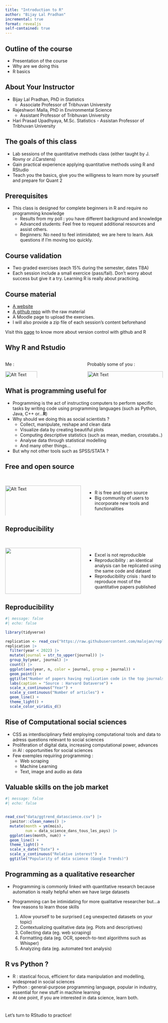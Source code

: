 ```yaml
---
title: "Introduction to R"
author: "Bijay Lal Pradhan"
incremental: true
format: revealjs
self-contained: true
---
```


## Outline of the course

-   Presentation of the course
-   Why are we doing this
-   R basics

## About Your Instructor {.smaller}

-   Bijay Lal Pradhan, PhD in Statistics
    -   Associate Professor of Tribhuvan University
-   Rajeshwori Malla, PhD in Environmental Science
    -   Assistant Professor of Tribhuvan University
-    Hari Prasad Upadhyaya, M.Sc. Statistics
    -    Assistan Professor of Tribhuvan University

## The goals of this class {.smaller}

-   Lab sessions of the quantitative methods class (either taught by J. Rovny or J.Carstens)
-   Gain practical experience applying quantitative methods using R and RStudio
-   Teach you the basics, give you the willigness to learn more by yourself and prepare for Quant 2

## Prerequisites {.smaller}

-   This class is designed for complete beginners in R and require no programming knowledge
    -   Results from my poll : you have different background and knowledge
    -   Advanced students: Feel free to request additional resources and assist others.
    -   Beginners: No need to feel intimidated; we are here to learn. Ask questions if I'm moving too quickly.

## Course validation

-   Two graded exercises (each 15% during the semester, dates TBA)
-   Each session include a small exercice (pass/fail). Don't worry about success but give it a try. Learning R is really about practicing.

## Course material {.smaller}

-   [A website](https://malo-jn.quarto.pub/introduction-to-r/)
-   [A github repo](https://github.com/malojan/intro_r) with the raw material
-   A Moodle page to upload the exercises.
-   I will also provide a zip file of each session's content beforehand

::: {.callout-tip title="To go further with github"}
Visit this [page](https://happygitwithr.com/) to know more about version control with github and R
:::

## Why R and Rstudio

::: columns
::: {.column width="50%"}
Me :

<section><img src="https://pbs.twimg.com/media/DAsjfPjXkAIBoET?format=jpg&amp;name=medium" alt="Alt Text" style="width: 65%; height: auto;"/></section>
:::

::: {.column width="50%"}
Probably some of you :

<section><img src="https://pbs.twimg.com/media/E0PU7M7WYAADjhq?format=jpg&amp;name=medium" alt="Alt Text" style="width: 100%; height: 75%;"/></section>
:::
:::

## What is programming useful for {.smaller}

-   Programming is the act of instructing computers to perform specific tasks by writing code using programming languages (such as Python, Java, C++ or...**R**)
-   Why should we doing this as social scientists ?
    -   Collect, manipulate, reshape and clean data
    -   Visualize data by creating beautiful plots
    -   Computing descriptive statistics (such as mean, median, crosstabs..)
    -   Analyse data through statistical modelling
    -   And many other things...
-   But why not other tools such as SPSS/STATA ?

## Free and open source

<br>

::: columns
::: {.column width="50%"}
<section><img src="https://external-preview.redd.it/k0qBmQyQ2pb4ie2afBIr-BCeYou0cj8vzGU7-EF_3pM.jpg?width=640&amp;crop=smart&amp;auto=webp&amp;s=8ff0c9c519212a2580b2b10ab9b7d31154068e22" alt="Alt Text" style="width: 100%; height: 150%;"/></section>
:::

::: {.column width="50%"}
<ul>

<li>R is free and open source</li>

<li>Big community of users to incorporate new tools and functionalities</li>

</ul>
:::
:::

## Reproducibility {.smaller}

<br>

::: columns
::: {.column width="50%"}
<section><img src="https://scontent.fcdg3-1.fna.fbcdn.net/v/t1.6435-9/56536171_2318770995033884_4492027486531485696_n.jpg?_nc_cat=110&amp;ccb=1-7&amp;_nc_sid=730e14&amp;_nc_ohc=yvp2586xk_8AX_fAdRA&amp;_nc_ht=scontent.fcdg3-1.fna&amp;oh=00_AfCEPwlsIlRobKfq-qClOIhU2fic8xrHhgpZO9S5mfS_Bw&amp;oe=65193809" style="width: 100%; height: 100%;"/></section>
:::

::: {.column width="50%"}
<ul>

<li>Excel is not reproducible</li>

<li>Reproducibility : an identical analysis can be replicated using the same code and dataset</li>

<li>Reproducibility crisis : hard to reproduce most of the quantitative papers published</li>

</ul>
:::
:::

## Reproducibility

```r
#| message: false
#| echo: false

library(tidyverse)

replication <- read_csv("https://raw.githubusercontent.com/malojan/replication/master/data/polsci_replication.csv")
replication |> 
  filter(year < 2022) |> 
  mutate(journal = str_to_upper(journal)) |> 
  group_by(year, journal) |> 
  count() |> 
  ggplot(aes(year, n, color = journal, group = journal)) + 
  geom_point() +
  ggtitle("Number of papers having replication code in the top journals in political science") +
  labs(caption = "Source : Harvard Dataverse") +
  scale_x_continuous("Year") +
  scale_y_continuous("Number of articles") +
  geom_line() +
  theme_light() + 
  scale_color_viridis_d() 
```

## Rise of Computational social sciences

-   CSS as interdisciplinary field employing computational tools and data to adress questions relevant to social sciences
-   Proliferation of digital data, increasing computational power, advances in AI : opportunities for social sciences
-   Few exemples requiring programming :
    -   Web scraping
    -   Machine Learning
    -   Text, image and audio as data

## Valuable skills on the job market

```r
#| message: false
#| echo: false


read_csv("data/ggtrend_datascience.csv") |> 
  janitor::clean_names() |> 
  mutate(month = ym(mois), 
         num = data_science_dans_tous_les_pays) |> 
  ggplot(aes(month, num)) + 
  geom_line() +
  theme_light() +
  scale_x_date("Date") +
  scale_y_continuous("Relative interest") +
  ggtitle("Popularity of data science (Google Trends)")
```

## Programming as a qualitative researcher {.smaller}

-   Programming is commonly linked with quantitative research because automation is really helpful when we have large datasets

-   Programming can be intimidating for more qualitative researcher but...a few reasons to learn those skills

    1.  Allow yourself to be surprised (.eg unexpected datasets on your topic)
    2.  Contextualizing qualitative data (eg. Plots and descriptives)
    3.  Collecting data (eg. web scraping)
    4.  Formatting data (eg. OCR, speech-to-text algorithms such as Whisper)
    5.  Analyzing data (eg. automated text analysis)

## R vs Python ?

-   R : stastical focus, efficient for data manipulation and modelling, widespread in social sciences
-   Python : general-purpose programming language, popular in industry, essential for new stuff in machine learning
-   At one point, if you are interested in data science, learn both.

# 

Let's turn to RStudio to practice!
